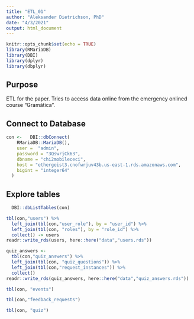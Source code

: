 ```yaml
---
title: "ETL_01"
author: "Aleksander Dietrichson, PhD"
date: "4/3/2021"
output: html_document
---
```


```r
knitr::opts_chunk$set(echo = TRUE)
library(RMariaDB)
library(DBI)
library(dplyr)
library(dbplyr)

```

## Purpose

ETL for the paper. Tries to access data online from the emergency onlined course "Gramática".

## Connect to Database

```r
con <-   DBI::dbConnect(
    RMariaDB::MariaDB(),
    user =  "admin",
    password = "3QswrjCk63",
    dbname = "chi2mobilececi",
    host = "ethergeist3.cnofwrjuv43b.us-east-1.rds.amazonaws.com",
    bigint = "integer64"
  )
```

## Explore tables

```r
  DBI::dbListTables(con)
```

```r
tbl(con,"users") %>% 
  left_join(tbl(con,"user_role"), by = "user_id") %>% 
  left_join(tbl(con, "roles"), by = "role_id") %>% 
  collect() -> users 
readr::write_rds(users, here::here("data","users.rds"))
```

```r
quiz_answers <- 
  tbl(con,"quiz_answers") %>% 
  left_join(tbl(con, "quiz_questions")) %>% 
  left_join(tbl(con,"request_instances")) %>% 
  collect()
readr::write_rds(quiz_answers, here::here("data","quiz_answers.rds"))
```

```r
tbl(con, "events")
```

```r
tbl(con,"feedback_requests")
```

```r
tbl(con, "quiz")
```


